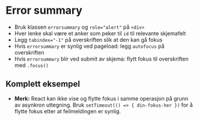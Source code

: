 
<Meta of={stories} />

# Error summary

- Bruk klassen `errorsummary` og `role="alert"` på `<div>`
- Hver lenke skal være et anker som peker til `id` til relevante skjemafelt
- Legg `tabindex="-1"` på overskriften slik at den kan gå fokus
- Hvis `errorsummary` er synlig ved pageload: legg `autofocus` på overskriften
- Hvis `errorsummary` blir ved submit av skjema: flytt fokus til overskriften med `.focus()`

<Canvas of={stories.Default} />

## Komplett eksempel
- **Merk:** React kan ikke vise og flytte fokus i samme operasjon på grunn av asynkron uttegning. Bruk `setTimeout(() => { din-fokus-her })` for å flytte fokus etter at feilmeldingen er synlig.
<Canvas of={stories.WithForm} />